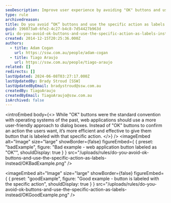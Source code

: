 ```yaml
---
seoDescription: Improve user experience by avoiding "OK" buttons and using specific action labels instead.
type: rule
archivedreason:
title: Do you avoid “OK” buttons and use the specific action as labels instead?
guid: 196073a0-6fe2-4c27-b4c8-7d54427b963d
uri: do-you-avoid-ok-buttons-and-use-the-specific-action-as-labels-instead
created: 2014-12-15T20:25:36.000Z
authors:
  - title: Adam Cogan
    url: https://ssw.com.au/people/adam-cogan
  - title: Tiago Araujo
    url: https://ssw.com.au/people/tiago-araujo
related: []
redirects: []
lastUpdated: 2024-06-08T03:27:17.000Z
lastUpdatedBy: Brady Stroud [SSW]
lastUpdatedByEmail: bradystroud@ssw.com.au
createdBy: TiagoAraujo
createdByEmail: TiagoAraujo@ssw.com.au
isArchived: false
---
```


<introEmbed
  body={<>
While "OK" buttons were the standard convention with operating systems of the past, web applications should use a more user-friendly approach to dialog boxes. Instead of "OK" buttons to confirm an action the users want, it’s more efficient and effective to give them button that is labeled with that specific action.
  </>}
/>
<imageEmbed
  alt="Image"
  size="large"
  showBorder={false}
  figureEmbed={ {
    preset: "badExample",
    figure: "Bad example - web application button labeled as \"OK\"",
    shouldDisplay: true
  } }
  src="/uploads/rules/do-you-avoid-ok-buttons-and-use-the-specific-action-as-labels-instead/OKBadExample.png"
/>

<imageEmbed
  alt="Image"
  size="large"
  showBorder={false}
  figureEmbed={ {
    preset: "goodExample",
    figure: "Good example - button is labeled with the specific action",
    shouldDisplay: true
  } }
  src="/uploads/rules/do-you-avoid-ok-buttons-and-use-the-specific-action-as-labels-instead/OKGoodExample.png"
/>
